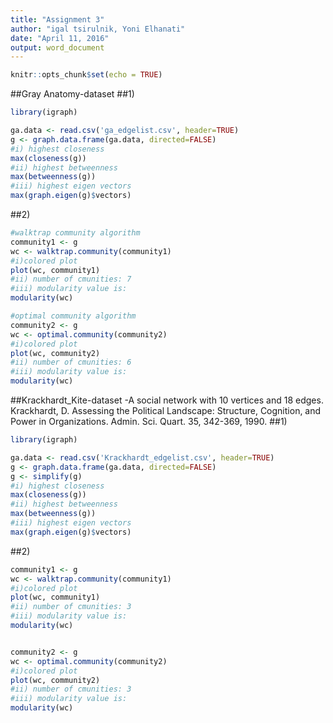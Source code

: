 ```yaml
---
title: "Assignment 3"
author: "igal tsirulnik, Yoni Elhanati"
date: "April 11, 2016"
output: word_document
---
```


```r
knitr::opts_chunk$set(echo = TRUE)
```

##Gray Anatomy-dataset
##1)
```r
library(igraph)

ga.data <- read.csv('ga_edgelist.csv', header=TRUE)
g <- graph.data.frame(ga.data, directed=FALSE)
#i) highest closeness
max(closeness(g))
#ii) highest betweenness
max(betweenness(g))
#iii) highest eigen vectors
max(graph.eigen(g)$vectors)
```

##2)
```r
#walktrap community algorithm
community1 <- g
wc <- walktrap.community(community1)
#i)colored plot
plot(wc, community1)
#ii) number of cmunities: 7
#iii) modularity value is:
modularity(wc)

#optimal community algorithm
community2 <- g
wc <- optimal.community(community2)
#i)colored plot
plot(wc, community2)
#ii) number of cmunities: 6
#iii) modularity value is:
modularity(wc)


```

##Krackhardt_Kite-dataset -A social network with 10 vertices and 18 edges. Krackhardt, D. Assessing the Political Landscape: Structure, Cognition, and Power in Organizations. Admin. Sci. Quart. 35, 342-369, 1990.
##1)
```r
library(igraph)

ga.data <- read.csv('Krackhardt_edgelist.csv', header=TRUE)
g <- graph.data.frame(ga.data, directed=FALSE)
g <- simplify(g)
#i) highest closeness
max(closeness(g))
#ii) highest betweenness
max(betweenness(g))
#iii) highest eigen vectors
max(graph.eigen(g)$vectors)
```

##2)
```r
community1 <- g
wc <- walktrap.community(community1)
#i)colored plot
plot(wc, community1)
#ii) number of cmunities: 3
#iii) modularity value is:
modularity(wc)


community2 <- g
wc <- optimal.community(community2)
#i)colored plot
plot(wc, community2)
#ii) number of cmunities: 3
#iii) modularity value is:
modularity(wc)


```



